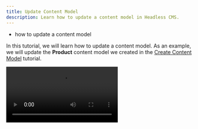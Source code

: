 ```yaml
---
title: Update Content Model
description: Learn how to update a content model in Headless CMS.
---
```



<Alert type="success" title="WHAT YOU'LL LEARN">

- how to update a content model

</Alert>

In this tutorial, we will learn how to update a content model. 
As an example, we will update the **Product** content model we created in the [Create Content Model](../essentials/create-content-model) tutorial.

<Video src={updateContent} controls={true}/>

## Update Content Model
1. From the **Side Menu**, Click **Headless CMS** > **Models**. 

   ✔️ The Content Models screen opens.

2. Hover on the **Product** content model.
3. Click the **EDIT CONTENT MODEL** icon (✏️).
   
   ✔️ Screen to configure the **Product** content model's fields opens.

4. Click the **Settings** icon (⚙️).

   ✔️ The **Content model settings** screen opens.

5. In the **Content model description** textbox, update **Demo Product Content Model** text to **Demo Product Content Model for E-Commerce project**.

   **Note**: Similarly, you can update the **Content model name**, **Content model group**, and **Tags**.

9. Click **SAVE SETTINGS**.

   ✔️ Screen to configure the **Product** content model's fields opens with a message "Content model settings updated successfully."

10. Click **SAVE**.

    ✔️ The message "Your content model was successfully saved!" will be displayed. 